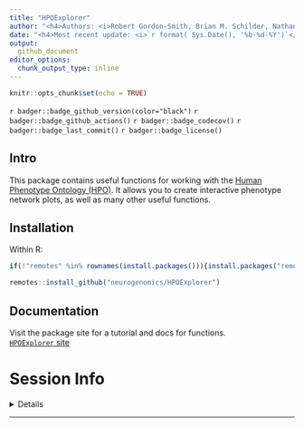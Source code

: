 ```yaml
---
title: "HPOExplorer" 
author: "<h4>Authors: <i>Robert Gordon-Smith, Brian M. Schilder, Nathan G .Skene</i></h4>" 
date: "<h4>Most recent update: <i>`r format( Sys.Date(), '%b-%d-%Y')`</i></h4>"
output:
  github_document 
editor_options: 
  chunk_output_type: inline
---
```


```r
knitr::opts_chunk$set(echo = TRUE)
```

`r badger::badge_github_version(color="black")`
`r badger::badge_github_actions()`
`r badger::badge_codecov()`
`r badger::badge_last_commit()`
`r badger::badge_license()`

## Intro

This package contains useful functions for working with the [Human Phenotype Ontology (HPO)](https://hpo.jax.org/app/). It allows you to create interactive phenotype network plots, as well as many other useful functions.

## Installation

Within R: 

```r
if(!"remotes" %in% rownames(install.packages())){install.packages("remotes")}

remotes::install_github("neurogenomics/HPOExplorer")
```

## Documentation 

Visit the package site for a tutorial and docs for functions.  
[`HPOExplorer` site](https://neurogenomics.github.io/HPOExplorer/)

# Session Info 

<details> 

```r
utils::sessionInfo()
```

</details>  
<hr>
